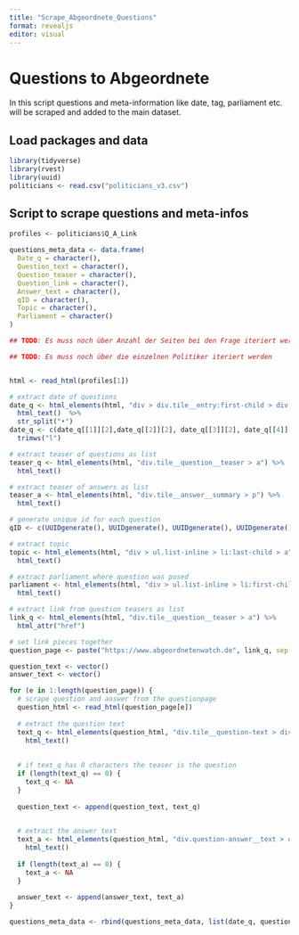 ```yaml
---
title: "Scrape_Abgeordnete_Questions"
format: revealjs
editor: visual
---
```


# Questions to Abgeordnete

In this script questions and meta-information like date, tag, parliament etc. will be scraped and added to the main dataset.

## Load packages and data

```r
library(tidyverse)
library(rvest)
library(uuid)
politicians <- read.csv("politicians_v3.csv")
```

## Script to scrape questions and meta-infos

```r
profiles <- politicians$Q_A_Link

questions_meta_data <- data.frame(
  Date_q = character(),
  Question_text = character(),
  Question_teaser = character(),
  Question_link = character(),
  Answer_text = character(),
  qID = character(),
  Topic = character(),
  Parliament = character()
)

## TODO: Es muss noch über Anzahl der Seiten bei den Frage iteriert werden

## TODO: Es muss noch über die einzelnen Politiker iteriert werden


html <- read_html(profiles[1])

# extract date of questions
date_q <- html_elements(html, "div > div.tile__entry:first-child > div > div.tile__politician__info > span.tile__politician__label") %>%
  html_text()  %>%
  str_split("•") 
date_q <- c(date_q[[1]][2],date_q[[2]][2], date_q[[3]][2], date_q[[4]][2], date_q[[5]][2], date_q[[6]][2]) %>%
  trimws("l")

# extract teaser of questions as list
teaser_q <- html_elements(html, "div.tile__question__teaser > a") %>%
  html_text()

# extract teaser of answers as list
teaser_a <- html_elements(html, "div.tile__answer__summary > p") %>%
  html_text()

# generate unique id for each question
qID <- c(UUIDgenerate(), UUIDgenerate(), UUIDgenerate(), UUIDgenerate(), UUIDgenerate(), UUIDgenerate())

# extract topic 
topic <- html_elements(html, "div > ul.list-inline > li:last-child > a") %>%
  html_text()

# extract parliament where question was posed
parliament <- html_elements(html, "div > ul.list-inline > li:first-child > a") %>%
  html_text()

# extract link from question teasers as list
link_q <- html_elements(html, "div.tile__question__teaser > a") %>%
  html_attr("href")

# set link pieces together
question_page <- paste("https://www.abgeordnetenwatch.de", link_q, sep = "")

question_text <- vector()
answer_text <- vector()

for (e in 1:length(question_page)) {
  # scrape question and answer from the questionpage
  question_html <- read_html(question_page[e])
  
  # extract the question text
  text_q <- html_elements(question_html, "div.tile__question-text > div") %>%
    html_text()
  
  
  # if text_q has 0 characters the teaser is the question
  if (length(text_q) == 0) {
    text_q <- NA
  }
  
  question_text <- append(question_text, text_q)

  
  # extract the answer text
  text_a <- html_elements(question_html, "div.question-answer__text > div") %>%
    html_text()
  
  if (length(text_a) == 0) {
    text_a <- NA
  }
  
  answer_text <- append(answer_text, text_a)
}

questions_meta_data <- rbind(questions_meta_data, list(date_q, question_text, teaser_q, answer_text, qID, topic, parliament))
```
